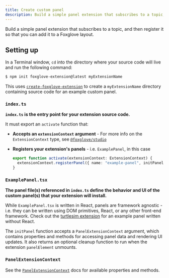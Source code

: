 ```yaml
---
title: Create custom panel
description: Build a simple panel extension that subscribes to a topic, and then register it so that you can add it to a Foxglove layout.
---
```


Build a simple panel extension that subscribes to a topic, and then register it so that you can add it to a Foxglove layout.

## Setting up

In a Terminal window, `cd` into the directory where your source code will live and run the following command:

```bash
$ npm init foxglove-extension@latest myExtensionName
```

This uses [`create-foxglove-extension`](https://github.com/foxglove/create-foxglove-extension) to create a `myExtensionName` directory containing source code for an example custom panel.

### `index.ts`

**`index.ts` is the entry point for your extension source code.**

It must export an `activate` function that:

- **Accepts an `extensionContext` argument** - For more info on the `ExtensionContext` type, see [`@foxglove/studio`](https://github.com/foxglove/studio/blob/main/packages/studio)

- **Registers your extension's panels** - i.e. `ExamplePanel`, in this case

  ```ts
  export function activate(extensionContext: ExtensionContext) {
    extensionContext.registerPanel({ name: "example-panel", initPanel: initExamplePanel });
  }
  ```

### `ExamplePanel.tsx`

**The panel file(s) referenced in `index.ts` define the behavior and UI of the custom panel(s) that your extension will install.**

While `ExamplePanel.tsx` is written in React, panels are framework agnostic - i.e. they can be written using DOM primitives, React, or any other front-end framework. Check out the [turtlesim extension](https://github.com/foxglove/studio-extension-turtlesim/blob/main/src/TurtlePanel.ts) for an example panel written without React.

The `initPanel` function accepts a `PanelExtensionContext` argument, which contains properties and methods for accessing panel data and rendering UI updates. It also returns an optional cleanup function to run when the extension `panelElement` unmounts.

### `PanelExtensionContext`

See the [`PanelExtensionContext`](/docs/visualization/extensions/panel-api) docs for available properties and methods.
